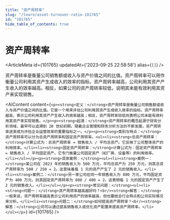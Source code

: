 ```yaml
---
title: "资产周转率"
slug: "/learn/asset-turnover-ratio-101765"
id: "101765"
hide_table_of_contents: true
---
```



# 资产周转率

<ArticleMeta id={101765} updatedAt={'2023-09-25 22:58:58'} alias={`[]`} />
<div className='border-solid border-b border-t-0 my-4 border-[var(--ifm-color-gray-300)]' />

资产周转率是衡量公司销售额或收入与资产价值之间的比值。资产周转率可以用作衡量公司利用其资产生成收入的效率的指标。资产周转率越高，公司利用其资产产生收入的效率越高。相反，如果公司的资产周转率较低，说明其未能有效利用其资产来实现销售。

<AIContent content={`<p><strong>定义：</strong>资产周转率是衡量公司销售额或收入与资产价值之间的比值。它是一个用来评估公司利用其资产生成收入效率的指标。资产周转率越高，表示公司利用其资产产生收入的效率越高；相反，资产周转率较低则表明公司未能有效利用其资产来实现销售。</p><p><strong>起源：</strong>资产周转率的概念起源于财务分析领域，最早可以追溯到 20 世纪初期。随着企业管理和财务分析方法的不断发展，资产周转率逐渐成为评估企业运营效率的重要指标之一。</p><p><strong>类别与特点：</strong>资产周转率可以分为总资产周转率和固定资产周转率。<ul><li><strong>总资产周转率：</strong>计算公式为：总资产周转率 = 销售收入 / 平均总资产。它反映了公司整体资产的利用效率。</li><li><strong>固定资产周转率：</strong>计算公式为：固定资产周转率 = 销售收入 / 平均固定资产。它专门衡量公司固定资产（如厂房、设备等）的利用效率。</li></ul></p><p><strong>具体案例：</strong><ul><li><strong>案例一：</strong>某公司在 2023 年的销售收入为 500 万元，平均总资产为 250 万元，则其总资产周转率为 500 / 250 = 2。这意味着每 1 元的资产产生了 2 元的销售收入。</li><li><strong>案例二：</strong>另一家公司在同一年销售收入为 800 万元，平均固定资产为 400 万元，则其固定资产周转率为 800 / 400 = 2。这表明每 1 元的固定资产产生了 2 元的销售收入。</li></ul></p><p><strong>常见问题：</strong><ul><li><strong>问题一：</strong>资产周转率越高越好吗？<br/><strong>解答：</strong>一般来说，资产周转率越高表示公司利用资产的效率越高，但也要结合行业特点和公司实际情况来分析。</li><li><strong>问题二：</strong>如何提高资产周转率？<br/><strong>解答：</strong>公司可以通过提高销售收入或优化资产配置来提高资产周转率。</li></ul></p>`} id={101765} />
